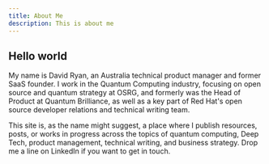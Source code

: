 ```yaml
---
title: About Me
description: This is about me
---
```


## Hello world

My name is David Ryan, an Australia technical product manager and former SaaS founder. I work in the Quantum Computing industry, focusing on open source and quantum strategy at OSRG, and formerly was the Head of Product at Quantum Brilliance, as well as a key part of Red Hat's open source developer relations and technical writing team.

This site is, as the name might suggest, a place where I publish resources, posts, or works in progress across the topics of quantum computing, Deep Tech, product management, technical writing, and business strategy. Drop me a line on LinkedIn if you want to get in touch.